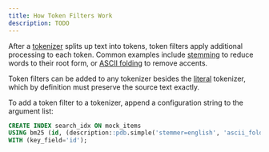 ```yaml
---
title: How Token Filters Work
description: TODO
---
```


After a [tokenizer](/v2/tokenizers) splits up text into tokens, token filters
apply additional processing to each token. Common examples include [stemming](/v2/token_filters/stemming)
to reduce words to their root form, or [ASCII folding](/v2/token_filters/ascii_folding) to remove accents.

Token filters can be added to any tokenizer besides the [literal](/v2/tokenizers/available_tokenizers/exact) tokenizer, which by definition
must preserve the source text exactly.

To add a token filter to a tokenizer, append a configuration string to the argument list:

```sql
CREATE INDEX search_idx ON mock_items
USING bm25 (id, (description::pdb.simple('stemmer=english', 'ascii_folding=true')))
WITH (key_field='id');
```
